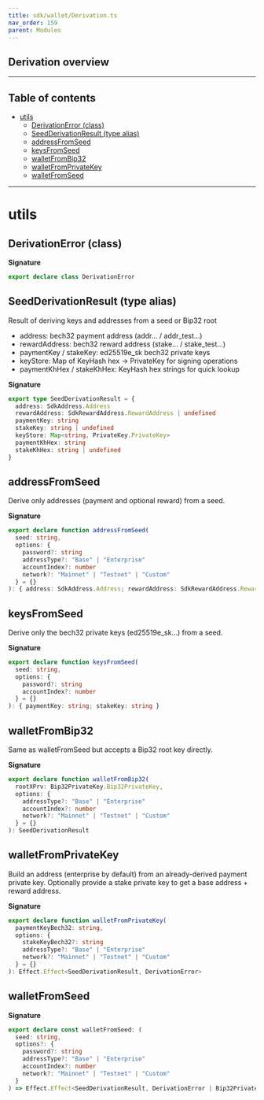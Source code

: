 ```yaml
---
title: sdk/wallet/Derivation.ts
nav_order: 159
parent: Modules
---
```


## Derivation overview

---

<h2 className="text-delta">Table of contents</h2>

- [utils](#utils)
  - [DerivationError (class)](#derivationerror-class)
  - [SeedDerivationResult (type alias)](#seedderivationresult-type-alias)
  - [addressFromSeed](#addressfromseed)
  - [keysFromSeed](#keysfromseed)
  - [walletFromBip32](#walletfrombip32)
  - [walletFromPrivateKey](#walletfromprivatekey)
  - [walletFromSeed](#walletfromseed)

---

# utils

## DerivationError (class)

**Signature**

```ts
export declare class DerivationError
```

## SeedDerivationResult (type alias)

Result of deriving keys and addresses from a seed or Bip32 root

- address: bech32 payment address (addr... / addr_test...)
- rewardAddress: bech32 reward address (stake... / stake_test...)
- paymentKey / stakeKey: ed25519e_sk bech32 private keys
- keyStore: Map of KeyHash hex -> PrivateKey for signing operations
- paymentKhHex / stakeKhHex: KeyHash hex strings for quick lookup

**Signature**

```ts
export type SeedDerivationResult = {
  address: SdkAddress.Address
  rewardAddress: SdkRewardAddress.RewardAddress | undefined
  paymentKey: string
  stakeKey: string | undefined
  keyStore: Map<string, PrivateKey.PrivateKey>
  paymentKhHex: string
  stakeKhHex: string | undefined
}
```

## addressFromSeed

Derive only addresses (payment and optional reward) from a seed.

**Signature**

```ts
export declare function addressFromSeed(
  seed: string,
  options: {
    password?: string
    addressType?: "Base" | "Enterprise"
    accountIndex?: number
    network?: "Mainnet" | "Testnet" | "Custom"
  } = {}
): { address: SdkAddress.Address; rewardAddress: SdkRewardAddress.RewardAddress | undefined }
```

## keysFromSeed

Derive only the bech32 private keys (ed25519e_sk...) from a seed.

**Signature**

```ts
export declare function keysFromSeed(
  seed: string,
  options: {
    password?: string
    accountIndex?: number
  } = {}
): { paymentKey: string; stakeKey: string }
```

## walletFromBip32

Same as walletFromSeed but accepts a Bip32 root key directly.

**Signature**

```ts
export declare function walletFromBip32(
  rootXPrv: Bip32PrivateKey.Bip32PrivateKey,
  options: {
    addressType?: "Base" | "Enterprise"
    accountIndex?: number
    network?: "Mainnet" | "Testnet" | "Custom"
  } = {}
): SeedDerivationResult
```

## walletFromPrivateKey

Build an address (enterprise by default) from an already-derived payment private key.
Optionally provide a stake private key to get a base address + reward address.

**Signature**

```ts
export declare function walletFromPrivateKey(
  paymentKeyBech32: string,
  options: {
    stakeKeyBech32?: string
    addressType?: "Base" | "Enterprise"
    network?: "Mainnet" | "Testnet" | "Custom"
  } = {}
): Effect.Effect<SeedDerivationResult, DerivationError>
```

## walletFromSeed

**Signature**

```ts
export declare const walletFromSeed: (
  seed: string,
  options?: {
    password?: string
    addressType?: "Base" | "Enterprise"
    accountIndex?: number
    network?: "Mainnet" | "Testnet" | "Custom"
  }
) => Effect.Effect<SeedDerivationResult, DerivationError | Bip32PrivateKey.Bip32PrivateKeyError>
```
